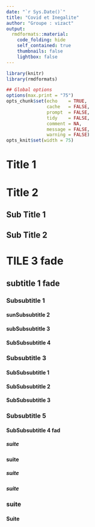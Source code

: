 ```yaml
---
date: "`r Sys.Date()`"
title: "Covid et Inegalite"
author: "Groupe : vizact"
output:
  rmdformats::material:
    code_folding: hide
    self_contained: true
    thumbnails: false
    lightbox: false
---
```


```r
library(knitr)
library(rmdformats)

## Global options
options(max.print = "75")
opts_chunk$set(echo    = TRUE,
               cache   = FALSE,
               prompt  = FALSE,
               tidy    = FALSE,
               comment = NA,
               message = FALSE,
               warning = FALSE)
opts_knit$set(width = 75)
```

# Title 1


# Title 2

## Sub Title 1


## Sub Title 2


# TILE 3 fade {.tabset .tabset-fade}



## subtitle 1 fade {.tabset .tabset-fade}

### Subsubtitle 1


#### sunSubsubtitle 2


#### subSubsubtitle 3


#### SubSubsubtitle 4



### Subsubtitle 3


#### SubSubsubtitle 1


#### SubSubsubtitle 2



#### SubSubsubtitle 3


### Subsubtitle 5


#### SubSubsubtitle 4 fad {.tabset .tabset-fade}


##### suite


#### suite {.tabset .tabset-fade}



##### suite



##### suite



### suite {.tabset .tabset-fade}

#### Suite



